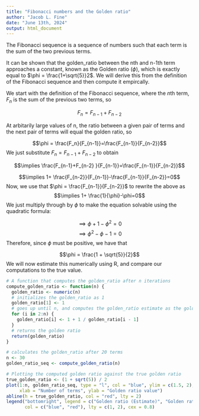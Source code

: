 ```yaml
---
title: "Fibonacci numbers and the Golden ratio"
author: "Jacob L. Fine"
date: "June 13th, 2024"
output: html_document
---
```


The Fibonacci sequence is a sequence of numbers such that each term is the sum of the two previous terms.

It can be shown that the golden_ratio between the nth and n-1th term approaches a constant, known as the Golden ratio ($\phi$), which is exactly equal to $\phi = \frac{1+\sqrt{5}}2$. We will derive this from the definition of the Fibonacci sequence and then compute it empircally.

We start with the definition of the Fibonacci sequence, where the $n$th term, $F_n$ is the sum of the previous two terms, so

$$F_n = F_{n-1}+F_{n-2}$$

At arbitarily large values of n, the ratio between a given pair of terms and the next pair of terms will equal the golden ratio, so

$$\phi =  \frac{F_n}{F_{n-1}}=\frac{F_{n-1}}{F_{n-2}}$$
We just substitute $F_n = F_{n-1}+F_{n-2}$ to obtain

$$\implies \frac{F_{n-1}+F_{n-2}
}{F_{n-1}}=\frac{F_{n-1}}{F_{n-2}}$$

$$\implies 1+ \frac{F_{n-2}}{F_{n-1}}-\frac{F_{n-1}}{F_{n-2}}=0$$
Now, we use that $\phi = \frac{F_{n-1}}{F_{n-2}}$ to rewrite the above as
$$\implies 1+ \frac{1}{\phi}-\phi=0$$
We just multiply through by $\phi$ to make the equation solvable using the quadratic formula:

$$\implies \phi + 1-\phi^2=0$$
$$\implies \phi^2 - \phi - 1=0$$
Therefore, since $\phi$ must be positive, we have that

$$\phi = \frac{1 + \sqrt{5}}{2}$$
We will now estimate this numerically using R, and compare our computations to the true value.

```r
# A function that computes the golden_ratio after n iterations
compute_golden_ratio <- function(n) {
  golden_ratio <- numeric(n)
  # initializes the golden_ratio as 1
  golden_ratio[1] <- 1
  # goes up until n, and computes the golden_ratio estimate as the golden_ratio between the current term and the previous term
  for (i in 2:n) {
    golden_ratio[i] <- 1 + 1 / golden_ratio[i - 1]
  }
  # returns the golden ratio
  return(golden_ratio)
}

# calculates the golden_ratio after 20 terms
n <- 30
golden_ratio_seq <- compute_golden_ratio(n)

# Plotting the computed golden ratio against the true golden ratio
true_golden_ratio <- (1 + sqrt(5)) / 2
plot(1:n, golden_ratio_seq, type = "l", col = "blue", ylim = c(1.5, 2), 
     xlab = "Number of terms", ylab = "Golden ratio value")
abline(h = true_golden_ratio, col = "red", lty = 2)
legend("bottomright", legend = c("Golden ratio (Estimate)", "Golden ratio (True)"), 
       col = c("blue", "red"), lty = c(1, 2), cex = 0.8)


```


